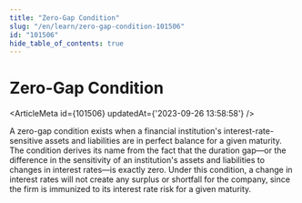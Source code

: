 ```yaml
---
title: "Zero-Gap Condition"
slug: "/en/learn/zero-gap-condition-101506"
id: "101506"
hide_table_of_contents: true
---
```



# Zero-Gap Condition

<ArticleMeta id={101506} updatedAt={'2023-09-26 13:58:58'} />
<div className='border-solid border-b border-t-0 my-4 border-[var(--ifm-color-gray-300)]' />

A zero-gap condition exists when a financial institution's interest-rate-sensitive assets and liabilities are in perfect balance for a given maturity. The condition derives its name from the fact that the duration gap—or the difference in the sensitivity of an institution's assets and liabilities to changes in interest rates—is exactly zero. Under this condition, a change in interest rates will not create any surplus or shortfall for the company, since the firm is immunized to its interest rate risk for a given maturity.
